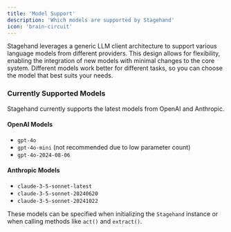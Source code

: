```yaml
---
title: 'Model Support'
description: 'Which models are supported by Stagehand'
icon: 'brain-circuit'
---
```


Stagehand leverages a generic LLM client architecture to support various language models from different providers. This design allows for flexibility, enabling the integration of new models with minimal changes to the core system. Different models work better for different tasks, so you can choose the model that best suits your needs.

### Currently Supported Models

Stagehand currently supports the latest models from OpenAI and Anthropic.

#### OpenAI Models
  - `gpt-4o`
  - `gpt-4o-mini` (not recommended due to low parameter count)
  - `gpt-4o-2024-08-06`

#### Anthropic Models
  - `claude-3-5-sonnet-latest`
  - `claude-3-5-sonnet-20240620`
  - `claude-3-5-sonnet-20241022`

These models can be specified when initializing the `Stagehand` instance or when calling methods like `act()` and `extract()`.